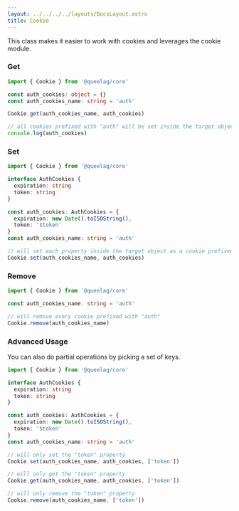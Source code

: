```yaml
---
layout: ../../../../layouts/DocsLayout.astro
title: Cookie
---
```


This class makes it easier to work with cookies and leverages the cookie module.

### Get

```ts
import { Cookie } from '@queelag/core'

const auth_cookies: object = {}
const auth_cookies_name: string = 'auth'

Cookie.get(auth_cookies_name, auth_cookies)

// all cookies prefixed with "auth" will be set inside the target object
console.log(auth_cookies)
```

### Set

```ts
import { Cookie } from '@queelag/core'

interface AuthCookies {
  expiration: string
  token: string
}

const auth_cookies: AuthCookies = {
  expiration: new Date().toISOString(),
  token: '$token'
}
const auth_cookies_name: string = 'auth'

// will set each property inside the target object as a cookie prefixed by "auth"
Cookie.set(auth_cookies_name, auth_cookies)
```

### Remove

```ts
import { Cookie } from '@queelag/core'

const auth_cookies_name: string = 'auth'

// will remove every cookie prefixed with "auth"
Cookie.remove(auth_cookies_name)
```

### Advanced Usage

You can also do partial operations by picking a set of keys.

```ts
import { Cookie } from '@queelag/core'

interface AuthCookies {
  expiration: string
  token: string
}

const auth_cookies: AuthCookies = {
  expiration: new Date().toISOString(),
  token: '$token'
}
const auth_cookies_name: string = 'auth'

// will only set the "token" property
Cookie.set(auth_cookies_name, auth_cookies, ['token'])

// will only get the "token" property
Cookie.get(auth_cookies_name, auth_cookies, ['token'])

// will only remove the "token" property
Cookie.remove(auth_cookies_name, ['token'])
```
